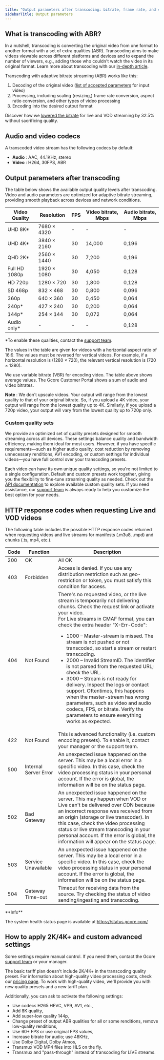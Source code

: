 ---
title: "Output parameters after transcoding: bitrate, frame rate, and codecs"
sidebarTitle: Output parameters
---

## What is transcoding with ABR?

In a nutshell, transcoding is converting the original video from one format to another format with a set of extra qualities (ABR). Transcoding aims to make videos viewable across different platforms and devices and to expand the number of viewers, e.g., adding those who couldn't watch the video in its original format. Learn more about transcoding with our [in-depth article](https://gcore.com/learning/what-is-transcoding/).

Transcoding with adaptive bitrate streaming (ABR) works like this: 

  1. Decoding of the original video ([list of accepted parameters](/streaming-platform/live-streams-and-videos-protocols-and-codecs/what-initial-parameters-of-your-live-streams-and-videos-we-can-accept) for input video)
  2. Processing, including scaling (resizing,) frame rate conversion, aspect ratio conversion, and other types of video processing
  3. Encoding into the desired output format



Discover how we [lowered the bitrate](https://gcore.com/blog/how-we-lowered-the-bitrate-for-live-and-vod-streaming-by-32-5-without-sacrificing-quality/) for live and VOD streaming by 32.5% without sacrificing quality. 

## Audio and video codecs

A transcoded video stream has the following codecs by default: 

  * **Audio** : AAC, 44.1KHz, stereo 
  * **Video** : H264, 30FPS, ABR



## Output parameters after transcoding

The table below shows the available output quality levels after transcoding. Video and audio parameters are optimized for adaptive bitrate streaming, providing smooth playback across devices and network conditions.

**Video Quality** | **Resolution** | **FPS** | **Video bitrate, Mbps** | **Audio bitrate, Mbps**  
---|---|---|---|---  
UHD 8K* | 7680 × 4320 | - | - | -  
UHD 4K* | 3840 × 2160 | 30 | 14,000 | 0,196  
QHD 2K* | 2560 × 1440 | 30 | 7,200 | 0,196  
Full HD 1080p | 1920 × 1080 | 30 | 4,050 | 0,128  
HD 720p | 1280 × 720 | 30 | 1,800 | 0,128  
SD 468p | 832 × 468 | 30 | 0,800 | 0,096  
360p | 640 × 360 | 30 | 0,450 | 0,064  
240p* | 427 × 240 | 30 | 0,200 | 0,064  
144p* | 254 × 144 | 30 | 0,072 | 0,064  
Audio only* | - | - | - | 0,128  
  
*To enable these qualities, contact the [support team](mailto:support@gcore.com).

The values in the table are given for videos with a horizontal aspect ratio of 16:9. The values must be reversed for vertical videos. For example, if a horizontal resolution is (1280 × 720), the relevant vertical resolution is (720 × 1280). 

We use variable bitrate (VBR) for encoding video. The table above shows average values. The Gcore Customer Portal shows a sum of audio and video bitrates.

**Note** : We don't upscale videos. Your output will range from the lowest quality to that of your original bitrate. So, if you upload a 4K video, your output will range from the lowest quality up to 4K. Similarly, if you upload a 720p video, your output will vary from the lowest quality up to 720p only.

### Custom quality sets

We provide an optimized set of quality presets designed for smooth streaming across all devices. These settings balance quality and bandwidth efficiency, making them ideal for most users. However, if you have specific requirements—such as higher audio quality, cost reduction by removing unnecessary renditions, AV1 encoding, or custom settings for individual videos—you have full control over your transcoding presets.

Each video can have its own unique quality settings, so you're not limited to a single configuration. Default and custom presets work together, giving you the flexibility to fine-tune streaming quality as needed. Check out the [API documentation](https://api.gcore.com/docs/streaming#tag/QualitySets) to explore available custom quality sets. If you need assistance, our [support team](mailto:support@gcore.com) is always ready to help you customize the best option for your needs.

## HTTP response codes when requesting Live and VOD videos

The following table includes the possible HTTP response codes returned when requesting videos and live streams for manifests (.m3u8, .mpd) and chunks (.ts, mp4, etc.).

| Code | Function              | Description                                                                                                                                                                                                                                                                                                                                                                                       |
|------|-----------------------|---------------------------------------------------------------------------------------------------------------------------------------------------------------------------------------------------------------------------------------------------------------------------------------------------------------------------------------------------------------------------------------------------|
| 200  | OK                    | All OK                                                                                                                                                                                                                                                                                                                                                                                            |
| 403  | Forbidden             | Access is denied. If you use any distribution restriction such as geo-restriction or token, you must satisfy this condition for access.                                                                                                                                                                                                                                                           |
| 404  | Not Found             | There's no requested video, or the live stream is temporarily not delivering chunks. Check the request link or activate your video. <br/> For Live streams in CMAF format, you can check the extra header "X-Err-Code": <ul><li>1000 – Master-stream is missed. The stream is not pushed or not transcoded, so start a stream or restart transcoding.</li><li>2000 – Invalid StreamID. The identifier is not parsed from the requested URL; check the URL.</li><li>3000 – Stream is not ready for delivery. Inspect the logs or contact support. Oftentimes, this happens when the master-stream has wrong parameters, such as video and audio codecs, FPS, or bitrate. Verify the parameters to ensure everything works as expected.</li></ul> |
| 422  | Not Found             | This is advanced functionality (i.e. custom encoding presets). To enable it, contact your manager or the support team.                                                                                                                                                                                                                   |
| 500  | Internal Server Error | An unexpected issue happened on the server. This may be a local error in a specific video. In this case, check the video processing status in your personal account. If the error is global, the information will be on the status page.                                                                                                                                                      |
| 502  | Bad Gateway           | An unexpected issue happened on the server. This may happen when VOD or Live can't be delivered over CDN because an incorrect response was received from an origin (storage or live transcoder). In this case, check the video processing status or live stream transcoding in your personal account. If the error is global, the information will appear on the status page. |
| 503  | Service Unavailable   | An unexpected issue happened on the server. This may be a local error in a specific video. In this case, check the video processing status in your personal account. If the error is global, the information will be on the status page.                                                                                                                                                      |
| 504  | Gateway Time-out      | Timeout for receiving data from the source. Try checking the status of video sending/ingesting and transcoding.                                                                                                                                                                                                                          |
  
<Info>
**Info**

The system health status page is available at https://status.gcore.com/
</Info>

## How to apply 2K/4K+ and custom advanced settings

Some settings require manual control. If you need them, contact the Gcore [support team](mailto:support@gcore.com) or your manager. 

The basic tariff plan doesn't include 2K/4K+ in the transcoding quality preset. For information about high-quality video processing costs, check our [pricing page](https://gcore.com/pricing/streaming-platform). To work with high-quality video, we'll provide you with new quality presets and a new tariff plan.

Additionally, you can ask to activate the following settings:

  * Use codecs H265 HEVC, VP9, AV1, etc.,
  * Add 8K quality,
  * Add super-low quality 144p,
  * Change preset of output ABR qualities for all or some renditions, remove low-quality renditions,
  * Use 60+ FPS or use original FPS values,
  * Increase bitrate for audio; use 48KHz,
  * Use Dolby Digital, Dolby Atmos,
  * Transmux VOD MP4 files into HLS on the fly.
  * Transmux and "pass-through" instead of transcoding for LIVE streams.